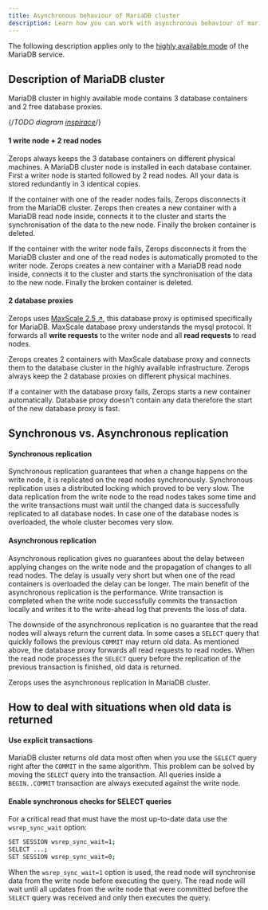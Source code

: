 ```yaml
---
title: Asynchronous behaviour of MariaDB cluster
description: Learn how you can work with asynchronous behaviour of mariadb cluster on Zerops.
---
```


The following description applies only to the [highly available mode](/features/scaling-ha#highly-available-ha-mode) of the MariaDB service.

## Description of MariaDB cluster

MariaDB cluster in highly available mode contains 3 database containers and 2 free database proxies.

{/*TODO diagram [inspirace](https://mariadb.com/resources/blog/mariadb-maxscale-6-0-native-clustering/)*/}

#### 1 write node + 2 read nodes

Zerops always keeps the 3 database containers on different physical machines. A MariaDB cluster node is installed in each database container. First a writer node is started followed by 2 read nodes. All your data is stored redundantly in 3 identical copies.

If the container with one of the reader nodes fails, Zerops disconnects it from the MariaDB cluster. Zerops then creates a new container with a MariaDB read node inside, connects it to the cluster and starts the synchronisation of the data to the new node. Finally the broken container is deleted.

If the container with the writer node fails, Zerops disconnects it from the MariaDB cluster and one of the read nodes is automatically promoted to the writer node. Zerops creates a new container with a MariaDB read node inside, connects it to the cluster and starts the synchronisation of the data to the new node. Finally the broken container is deleted.

#### 2 database proxies

Zerops uses [MaxScale 2.5 ↗](https://mariadb.com/kb/en/maxscale/), this database proxy is optimised specifically for MariaDB. MaxScale database proxy understands the mysql protocol. It forwards all **write requests** to the writer node and all **read requests** to read nodes.

Zerops creates 2 containers with MaxScale database proxy and connects them to the database cluster in the highly available infrastructure. Zerops always keep the 2 database proxies on different physical machines.

If a container with the database proxy fails, Zerops starts a new container automatically. Database proxy doesn't contain any data therefore the start of the new database proxy is fast.

## Synchronous vs. Asynchronous replication

#### Synchronous replication

Synchronous replication guarantees that when a change happens on the write node, it is replicated on the read nodes synchronously. Synchronous replication uses a distributed locking which proved to be very slow. The data replication from the write node to the read nodes takes some time and the write transactions must wait until the changed data is successfully replicated to all database nodes. In case one of the database nodes is overloaded, the whole cluster becomes very slow.

#### Asynchronous replication

Asynchronous replication gives no guarantees about the delay between applying changes on the write node and the propagation of changes to all read nodes. The delay is usually very short but when one of the read containers is overloaded the delay can be longer. The main benefit of the asynchronous replication is the performance. Write transaction is completed when the write node successfully commits the transaction locally and writes it to the write-ahead log that prevents the loss of data.

The downside of the asynchronous replication is no guarantee that the read nodes will always return the current data. In some cases a `SELECT` query that quickly follows the previous `COMMIT` may return old data. As mentioned above, the database proxy forwards all read requests to read nodes. When the read node processes the `SELECT` query before the replication of the previous transaction is finished, old data is returned.

Zerops uses the asynchronous replication in MariaDB cluster.

## How to deal with situations when old data is returned

#### Use explicit transactions

MariaDB cluster returns old data most often when you use the `SELECT` query right after the `COMMIT` in the same algorithm. This problem can be solved by moving the `SELECT` query into the transaction. All queries inside a `BEGIN..COMMIT` transaction are always executed against the write node.

#### Enable synchronous checks for SELECT queries

For a critical read that must have the most up-to-date data use the `wsrep_sync_wait` option:

```sh
SET SESSION wsrep_sync_wait=1;
SELECT ...;
SET SESSION wsrep_sync_wait=0;
```

When the `wsrep_sync_wait=1` option is used, the read node will synchronise data from the write node before executing the query. The read node will wait until all updates from the write node that were committed before the `SELECT` query was received and only then executes the query.
